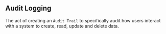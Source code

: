 ## Audit Logging

The act of creating an `Audit Trail` to specifically audit how users interact with a system to create, read, update and delete data.